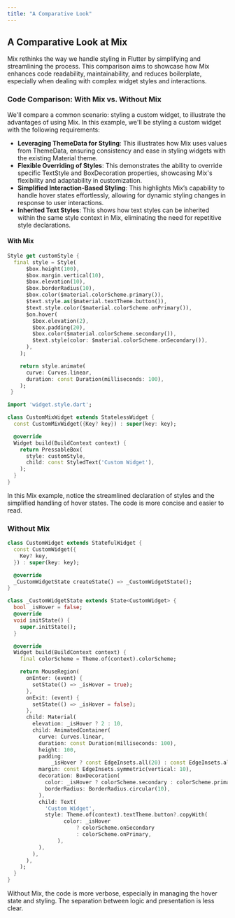 ```yaml
---
title: "A Comparative Look"
---
```


## A Comparative Look at Mix

Mix rethinks the way we handle styling in Flutter by simplifying and streamlining the process. This comparison aims to showcase how Mix enhances code readability, maintainability, and reduces boilerplate, especially when dealing with complex widget styles and interactions.

### Code Comparison: With Mix vs. Without Mix

We'll compare a common scenario: styling a custom widget, to illustrate the advantages of using Mix. In this example, we'll be styling a custom widget with the following requirements:

- **Leveraging ThemeData for Styling**: This illustrates how Mix uses values from ThemeData, ensuring consistency and ease in styling widgets with the existing Material theme.
- **Flexible Overriding of Styles**: This demonstrates the ability to override specific TextStyle and BoxDecoration properties, showcasing Mix's flexibility and adaptability in customization.
- **Simplified Interaction-Based Styling**: This highlights Mix’s capability to handle hover states effortlessly, allowing for dynamic styling changes in response to user interactions.
- **Inherited Text Styles**: This shows how text styles can be inherited within the same style context in Mix, eliminating the need for repetitive style declarations.

#### With Mix

```dart filename="widget.style.dart"
Style get customStyle {
  final style = Style(
      $box.height(100),
      $box.margin.vertical(10),
      $box.elevation(10),
      $box.borderRadius(10),
      $box.color($material.colorScheme.primary()),
      $text.style.as($material.textTheme.button()),
      $text.style.color($material.colorScheme.onPrimary()),
      $on.hover(
        $box.elevation(2),
        $box.padding(20),
        $box.color($material.colorScheme.secondary()),
        $text.style(color: $material.colorScheme.onSecondary()),
      ),
    );

    return style.animate(
      curve: Curves.linear,
      duration: const Duration(milliseconds: 100),
    );
 }
```

```dart filename="widget.dart"
import 'widget.style.dart';

class CustomMixWidget extends StatelessWidget {
  const CustomMixWidget({Key? key}) : super(key: key);

  @override
  Widget build(BuildContext context) {
    return PressableBox(
      style: customStyle,
      child: const StyledText('Custom Widget'),
    );
  }
}
```

In this Mix example, notice the streamlined declaration of styles and the simplified handling of hover states. The code is more concise and easier to read.

### Without Mix

```dart
class CustomWidget extends StatefulWidget {
  const CustomWidget({
    Key? key,
  }) : super(key: key);

  @override
  _CustomWidgetState createState() => _CustomWidgetState();
}

class _CustomWidgetState extends State<CustomWidget> {
  bool _isHover = false;
  @override
  void initState() {
    super.initState();
  }

  @override
  Widget build(BuildContext context) {
    final colorScheme = Theme.of(context).colorScheme;

    return MouseRegion(
      onEnter: (event) {
        setState(() => _isHover = true);
      },
      onExit: (event) {
        setState(() => _isHover = false);
      },
      child: Material(
        elevation: _isHover ? 2 : 10,
        child: AnimatedContainer(
          curve: Curves.linear,
          duration: const Duration(milliseconds: 100),
          height: 100,
          padding:
              _isHover ? const EdgeInsets.all(20) : const EdgeInsets.all(0),
          margin: const EdgeInsets.symmetric(vertical: 10),
          decoration: BoxDecoration(
            color: _isHover ? colorScheme.secondary : colorScheme.primary,
            borderRadius: BorderRadius.circular(10),
          ),
          child: Text(
            'Custom Widget',
            style: Theme.of(context).textTheme.button?.copyWith(
                  color: _isHover
                      ? colorScheme.onSecondary
                      : colorScheme.onPrimary,
                ),
          ),
        ),
      ),
    );
  }
}
```

Without Mix, the code is more verbose, especially in managing the hover state and styling. The separation between logic and presentation is less clear.
